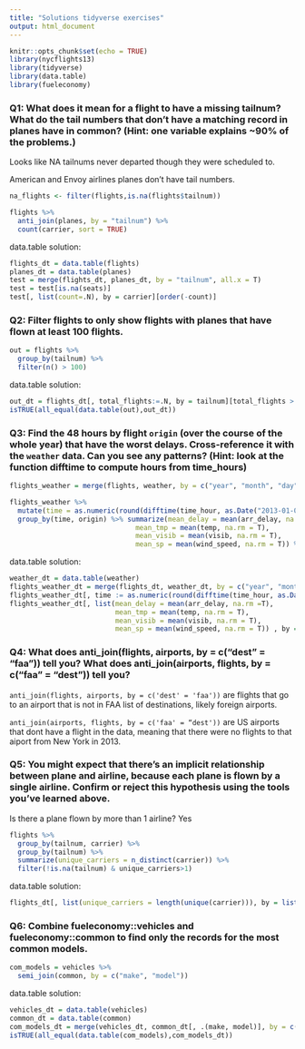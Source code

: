 ```yaml
---
title: "Solutions tidyverse exercises"
output: html_document
---
```


```r
knitr::opts_chunk$set(echo = TRUE)
library(nycflights13)
library(tidyverse)
library(data.table)
library(fueleconomy)
```

### Q1: What does it mean for a flight to have a missing tailnum? What do the tail numbers that don’t have a matching record in planes have in common? (Hint: one variable explains ~90% of the problems.)

Looks like NA tailnums never departed though they were scheduled to.

American and Envoy airlines planes don’t have tail numbers.

```r
na_flights <- filter(flights,is.na(flights$tailnum))

flights %>%
  anti_join(planes, by = "tailnum") %>%
  count(carrier, sort = TRUE)
```

data.table solution:

```r
flights_dt = data.table(flights)
planes_dt = data.table(planes)
test = merge(flights_dt, planes_dt, by = "tailnum", all.x = T)
test = test[is.na(seats)]
test[, list(count=.N), by = carrier][order(-count)]
```

### Q2: Filter flights to only show flights with planes that have flown at least 100 flights.

```r
out = flights %>% 
  group_by(tailnum) %>% 
  filter(n() > 100) 
```

data.table solution:

```r
out_dt = flights_dt[, total_flights:=.N, by = tailnum][total_flights > 100][, total_flights:=NULL]
isTRUE(all_equal(data.table(out),out_dt))
```

### Q3: Find the 48 hours by flight `origin` (over the course of the whole year) that have the worst delays. Cross-reference it with the `weather` data. Can you see any patterns? (Hint: look at the function difftime to compute hours from time_hours)

```r
flights_weather = merge(flights, weather, by = c("year", "month", "day", "hour", 'time_hour', 'origin'), all.x = T)

flights_weather %>% 
  mutate(time = as.numeric(round(difftime(time_hour, as.Date("2013-01-01 00:00:00"), units = 'hours')/48))) %>%
  group_by(time, origin) %>% summarize(mean_delay = mean(arr_delay, na.rm =T),
                               mean_tmp = mean(temp, na.rm = T),
                               mean_visib = mean(visib, na.rm = T),
                               mean_sp = mean(wind_speed, na.rm = T)) %>% arrange(desc(mean_delay))
```

data.table solution:

```r
weather_dt = data.table(weather)
flights_weather_dt = merge(flights_dt, weather_dt, by = c("year", "month", "day", "hour", 'time_hour', 'origin'), all.x = T)
flights_weather_dt[, time := as.numeric(round(difftime(time_hour, as.Date("2013-01-01 00:00:00"), units = 'hours')/48))]
flights_weather_dt[, list(mean_delay = mean(arr_delay, na.rm =T),
                          mean_tmp = mean(temp, na.rm = T),
                          mean_visib = mean(visib, na.rm = T),
                          mean_sp = mean(wind_speed, na.rm = T)) , by = list(time, origin)]
```

### Q4: What does anti_join(flights, airports, by = c(“dest” = “faa”)) tell you? What does anti_join(airports, flights, by = c(“faa” = “dest”)) tell you?

`anti_join(flights, airports, by = c('dest' = 'faa'))` are flights that go to an airport that is not in FAA list of destinations, likely foreign airports.

`anti_join(airports, flights, by = c('faa' = “dest'))` are US airports that dont have a flight in the data, meaning that there were no flights to that aiport from New York in 2013.

### Q5: You might expect that there’s an implicit relationship between plane and airline, because each plane is flown by a single airline. Confirm or reject this hypothesis using the tools you’ve learned above.

Is there a plane flown by more than 1 airline? Yes

```r
flights %>%
  group_by(tailnum, carrier) %>%
  group_by(tailnum) %>%
  summarize(unique_carriers = n_distinct(carrier)) %>%
  filter(!is.na(tailnum) & unique_carriers>1)
```

data.table solution:
```r
flights_dt[, list(unique_carriers = length(unique(carrier))), by = list(tailnum)][unique_carriers > 1 & !is.na(tailnum)]
```


### Q6: Combine fueleconomy::vehicles and fueleconomy::common to find only the records for the most common models.

```r
com_models = vehicles %>% 
  semi_join(common, by = c("make", "model"))
```

data.table solution:
```r
vehicles_dt = data.table(vehicles)
common_dt = data.table(common)
com_models_dt = merge(vehicles_dt, common_dt[, .(make, model)], by = c("make", "model"))
isTRUE(all_equal(data.table(com_models),com_models_dt))
```
